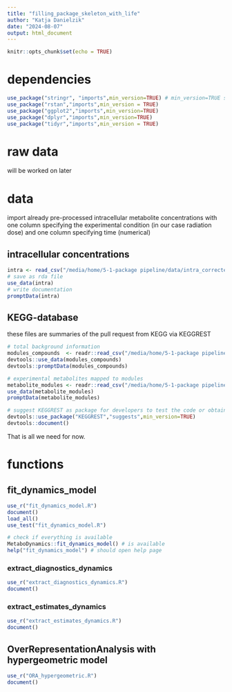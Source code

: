 ```yaml
---
title: "filling_package_skeleton_with_life"
author: "Katja Danielzik"
date: "2024-08-07"
output: html_document
---
```


```r
knitr::opts_chunk$set(echo = TRUE)
```

# dependencies
```r
use_package("stringr", "imports",min_version=TRUE) # min_version=TRUE sets to current version
use_package("rstan","imports",min_version = TRUE)
use_package("ggplot2","imports",min_version=TRUE)
use_package("dplyr","imports",min_version=TRUE)
use_package("tidyr","imports",min_version = TRUE)
```


# raw data 
will be worked on later

# data
import already pre-processed intracellular metabolite concentrations with one
column specifying the experimental condition (in our case radiation dose) and
one column specifying time (numerical)

## intracellular concentrations
```r
intra <- read_csv("/media/home/5-1-package pipeline/data/intra_corrected_cell_counts.csv")
# save as rda file
use_data(intra)
# write documentation
promptData(intra)
```
## KEGG-database 
these files are summaries of the pull request from KEGG via KEGGREST
```r
# total background information
modules_compounds  <- readr::read_csv("/media/home/5-1-package pipeline/data/modules_compounds.csv")
devtools::use_data(modules_compounds)
devtools::promptData(modules_compounds)

# experimental metabolites mapped to modules
metabolite_modules <- readr::read_csv("/media/home/5-1-package pipeline/data/metabolite_modules.csv")
use_data(metabolite_modules)
promptData(metabolite_modules)

# suggest KEGGREST as package for developers to test the code or obtain own datasets
devtools::use_package("KEGGREST","suggests",min_version=TRUE)
devtools::document()
```

That is all we need for now.

# functions
## fit_dynamics_model
```r
use_r("fit_dynamics_model.R")
document()
load_all()
use_test("fit_dynamics_model.R")

# check if everything is available
MetaboDynamics::fit_dynamics_model() # is available
help("fit_dynamics_model") # should open help page
```

### extract_diagnostics_dynamics
```r
use_r("extract_diagnostics_dynamics.R")
document()
```

### extract_estimates_dynamics
```r
use_r("extract_estimates_dynamics.R")
document()
```

## OverRepresentationAnalysis with hypergeometric model
```r
use_r("ORA_hypergeometric.R")
document()
```


